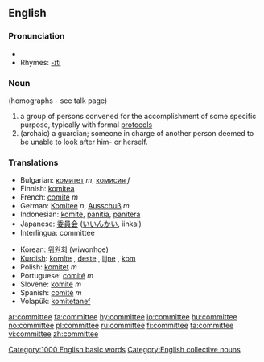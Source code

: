==English==

===Pronunciation===
*{{audio|en-us-committee.ogg|Audio (US)}}
*Rhymes: [[Rhymes:English:-ɪti|-ɪti]]

===Noun===
{{en-noun}}
{{rfp}} (homographs - see talk page)
# a group of persons convened for the accomplishment of some specific purpose, typically with formal [[protocol]]s
# (archaic) a guardian; someone in charge of another person deemed to be unable to look after him- or herself.

=== Translations ===
{{top}}
*Bulgarian: [[комитет]] ''m'', [[комисия]] ''f''
*Finnish: [[komitea]]
*French: [[comité]] ''m''
*German: [[Komitee]] ''n'', [[Ausschuß]] ''m''
*Indonesian: [[komite]], [[panitia]], [[panitera]]
*Japanese: [[委員会]] ([[いいんかい]], iinkai)
*Interlingua: committee
{{mid}}
*Korean: [[위원회]] (wiwonhoe)
*[[Kurdish]]: [[komîte]] {{f}}, [[deste]] {{f}}, [[lijne]] {{f}}, [[kom]] {{f}}
*Polish: [[komitet]] ''m''
*Portuguese: [[comité]] ''m''
*Slovene: [[komite]] ''m''
*Spanish: [[comité]] ''m''
*Volapük: [[komitetanef]]
{{bottom}}
[[Category:1000 English basic words]]
[[Category:English collective nouns]]

[[ar:committee]]
[[fa:committee]]
[[hy:committee]]
[[io:committee]]
[[hu:committee]]
[[no:committee]]
[[pl:committee]]
[[ru:committee]]
[[fi:committee]]
[[ta:committee]]
[[vi:committee]]
[[zh:committee]]